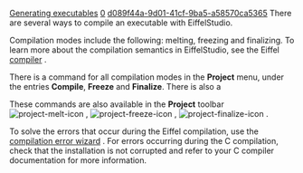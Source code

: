 [[Property:title|Generating executables]]
[[Property:weight|0]]
[[Property:uuid|d089f44a-9d01-41cf-9ba5-a58570ca5365]]
There are several ways to compile an executable with EiffelStudio.

Compilation modes include the following: melting, freezing and finalizing. To learn more about the compilation semantics in EiffelStudio, see the Eiffel [[Compiler|compiler]] . 

There is a command for all compilation modes in the '''Project''' menu, under the entries '''Compile''', '''Freeze''' and '''Finalize'''. There is also a 

These commands are also available in the '''Project''' toolbar  [[Image:project-melt-icon]] ,  [[Image:project-freeze-icon]] ,  [[Image:project-finalize-icon]] . 

To solve the errors that occur during the Eiffel compilation, use the [[Error wizard|compilation error wizard]] . For errors occurring during the C compilation, check that the installation is not corrupted and refer to your C compiler documentation for more information. 

{{seealso| '''See Also''' <br/>
[[Command line: Introduction|Command line options]]  <br/>
[[Compiler|Compiler]]  }}




